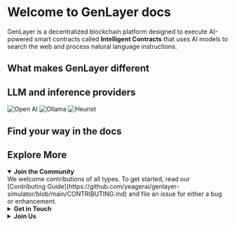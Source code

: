 
# Welcome to GenLayer docs 
GenLayer is a decentralized blockchain platform designed to execute AI-powered smart contracts called **Intelligent Contracts** that uses AI models to search the web and process natural language instructions.

## What makes GenLayer different
<Cards num={2}>
  <Card title="Access web data directly" href="/overview/what-is-genlayer" />
  <Card title="Process natural language " href="/simulator" />
  <Card title="Optimistic Democracy" href="/ideas" />
  <Card title="Developer friendly" href="/concept" />
</Cards>

## LLM and inference providers
<Cards num={3}>
  <Card image title="Open AI" href="/docs/docs-theme/start">
    <img src="/openai.png" alt="Open AI" fetchpriority="high" />
  </Card>
  <Card image title="Ollama" href="/docs/blog-theme/start">
    <img src="/llama.png" alt="Ollama" fetchpriority="high" />
  </Card>
  <Card image title="Heurist" href="/docs/blog-theme/start">
    <img src="/heurist.png" alt="Heurist" fetchpriority="high" />
  </Card>
</Cards>

## Find your way in the docs
<div style={{ display: 'grid', gridTemplateColumns: 'repeat(2, minmax(0, 1fr))', gap: '1rem' }}>
  <CustomCard
    arrow
    title=" What is GenLayer"
    description="An introduction to GenLayer and its core functionalities. Learn what sets GenLayer apart"
    href="/overview/what-is-genlayer"
  />
  <CustomCard
    arrow
    title="Run Intelligent Contract on the simulator"
    description="Step-by-step guide to building and deploying your first Intelligent Contract using our simulator"
    href="/simulator"
  />
  <CustomCard
    arrow
    title="Build with GenLayer - Ideas"
    description="Innovative ideas and use cases to inspire your projects with GenLayer."
    href="/ideas"
  />
  <CustomCard
    arrow
    title="Learn the concepts behind GenLayer"
    description="Detailed explanations of the underlying concepts and technologies powering GenLayer."
    href="/concepts"
  />
</div>

## Explore More

<details open>
  <summary>
    <b>Join the Community</b>
  </summary>
  We welcome contributions of all types. To get started, read our [Contributing Guide](https://github.com/yeagerai/genlayer-simulator/blob/main/CONTRIBUTING.md) and file an issue for either a bug or enhancement.
</details>

<details>
  <summary>
    <b>Get in Touch</b>
  </summary>
  Join the GenLayer community in our [Discord](https://discord.gg/8Jm4v89VAu) and [Telegram](https://t.me/genlayer) to ask for help, as well as share your feedback or showcase what you have built with GenLayer!
</details>

<details>
  <summary>
    <b>Join Us</b>
  </summary>
  We are hiring! If you are passionate about blockchain technology and want to be part of an innovative team, check out our [career opportunities](https://apply.workable.com/yeager-dot-a-i/) and join us in shaping the future of decentralized applications.
</details>

